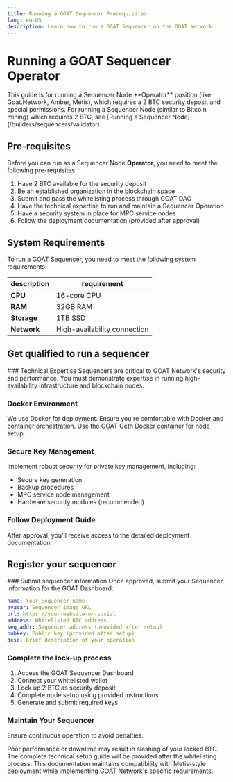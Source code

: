 ```yaml
---
title: Running a GOAT Sequencer Prerequisites
lang: en-US
description: Learn how to run a GOAT Sequencer on the GOAT Network.
---
```



# Running a GOAT Sequencer Operator

<Callout type="warning">
  This guide is for running a Sequencer Node **Operator** position (like Goat.Network, Amber, Metis), which requires a 2 BTC security deposit and special permissions. For running a Sequencer Node (similar to Bitcoin mining) which requires 2 BTC, see [Running a Sequencer Node](/builders/sequencers/validator).
</Callout>

## Pre-requisites
Before you can run as a Sequencer Node **Operator**, you need to meet the following pre-requisites:
1. Have 2 BTC available for the security deposit
2. Be an established organization in the blockchain space
3. Submit and pass the whitelisting process through GOAT DAO
4. Have the technical expertise to run and maintain a Sequencer Operation
5. Have a security system in place for MPC service nodes
6. Follow the deployment documentation (provided after approval)

## System Requirements
To run a GOAT Sequencer, you need to meet the following system requirements:

| description| requirement|
| -------| ----|
| **CPU** | 16-core CPU |
| **RAM** | 32GB RAM |
| **Storage** | 1TB SSD |
| **Network** | High-availability connection |

## Get qualified to run a sequencer
<Steps>
### Technical Expertise
Sequencers are critical to GOAT Network's security and performance. You must demonstrate expertise in running high-availability infrastructure and blockchain nodes.

### Docker Environment
We use Docker for deployment. Ensure you're comfortable with Docker and container orchestration. Use the [GOAT Geth Docker container](https://github.com/goatnetwork/goat-geth/pkgs/container/goat-geth) for node setup.

### Secure Key Management
Implement robust security for private key management, including:
- Secure key generation
- Backup procedures
- MPC service node management
- Hardware security modules (recommended)

### Follow Deployment Guide
After approval, you'll receive access to the detailed deployment documentation.
</Steps>

## Register your sequencer
<Steps>
### Submit sequencer information
Once approved, submit your Sequencer information for the GOAT Dashboard:

```yaml
name: Your Sequencer name
avatar: Sequencer image URL
url: https://your-website-or-social
address: Whitelisted BTC address
seq_addr: Sequencer address (provided after setup)
pubkey: Public key (provided after setup)
desc: Brief description of your operation
```

### Complete the lock-up process
1. Access the GOAT Sequencer Dashboard
2. Connect your whitelisted wallet
3. Lock up 2 BTC as security deposit
4. Complete node setup using provided instructions
5. Generate and submit required keys

### Maintain Your Sequencer
Ensure continuous operation to avoid penalties.

<Callout type="warning" emoji="⚠️">
  Poor performance or downtime may result in slashing of your locked BTC.
</Callout>

</Steps>

<Callout type="info">
  The complete technical setup guide will be provided after the whitelisting process. This documentation maintains compatibility with Metis-style deployment while implementing GOAT Network's specific requirements.
</Callout>
